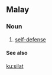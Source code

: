 ==Malay==

===Noun===
{{infl|ms|noun}}

# [[self-defense]]

====See also====
{{projectlinks|wikipedia}}

[[ku:silat]]
